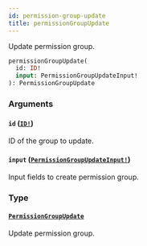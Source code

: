 ```yaml
---
id: permission-group-update
title: permissionGroupUpdate
---
```


Update permission group.

```graphql
permissionGroupUpdate(
  id: ID!
  input: PermissionGroupUpdateInput!
): PermissionGroupUpdate

```

### Arguments

#### `id` ([`ID!`](/developer/api-reference/scalars/id))

ID of the group to update.

#### `input` ([`PermissionGroupUpdateInput!`](/developer/api-reference/inputs/permission-group-update-input))

Input fields to create permission group.

### Type

#### [`PermissionGroupUpdate`](/developer/api-reference/objects/permission-group-update)

Update permission group.
